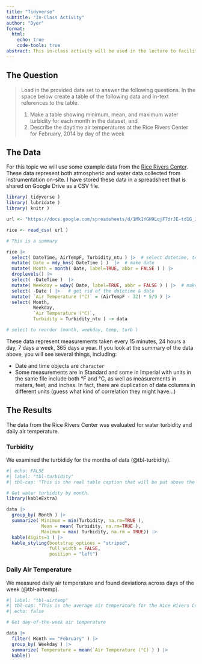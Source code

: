 ```yaml
---
title: "Tidyverse"
subtitle: "In-Class Activity"
author: "Dyer"
format: 
  html:
    echo: true 
    code-tools: true
abstract: This in-class activity will be used in the lecture to facilitate the use of several aspects relevant to applying the 'verbs' of data manipulation using the `tidyverse` library.
---
```



## The Question

> Load in the provided data set to answer the following questions.  In the space below create a table of the following data and in-text references to the table.   
>
>  1. Make a table showing minimum, mean, and maximum water turbidity for each month in the dataset, and     
>  2. Describe the daytime air temperatures at the Rice Rivers Center for February, 2014 by day of the week



## The Data

For this topic we will use some example data from the [Rice Rivers Center](https://ricerivers.vcu.edu).  These data represent both atmospheric and water data collected from instrumentation on-site.  I have stored these data in a spreadsheet that is shared on Google Drive as a CSV file.

```r
library( tidyverse )
library( lubridate )
library( knitr )

url <- "https://docs.google.com/spreadsheets/d/1Mk1YGH9LqjF7drJE-td1G_JkdADOU0eMlrP01WFBT8s/pub?gid=0&single=true&output=csv"

rice <- read_csv( url )

# This is a summary 
```


```r
rice |>
  select( DateTime, AirTempF, Turbidity_ntu ) |>  # select datetime, temp, turbidity 
  mutate( Date = mdy_hms( DateTime ) )  |>  # make date
  mutate( Month = month( Date, label=TRUE, abbr = FALSE ) ) |>
  droplevels() |>
  select( -DateTime )  |>
  mutate( Weekday = wday( Date, label=TRUE, abbr = FALSE ) ) |>  # make month &  weekday 
  select( -Date ) |>   # get rid of the datetime & date 
  mutate( `Air Temperature (°C)` = (AirTempF - 32) * 5/9 ) |> 
  select( Month, 
          Weekday, 
          `Air Temperature (°C)`, 
          Turbidity = Turbidity_ntu ) -> data 

# select to reorder (month, weekday, temp, turb )
```

These data represent measurements taken every 15 minutes, 24 hours a day, 7 days a week, 365 days a year.  If you look at the summary of the data above, you will see several things, including:

- Date and time objects are `character`
- Some measurements are in Standard and some in Imperial with units in the same file include both °F and °C, as well as measurements in meters, feet, and inches.  In fact, there are duplication of data columns in different units (guess what kind of correlation they might have...)

## The Results

The data from the Rice Rivers Center was evaluated for water turbidity and daily air temperature.

### Turbidity 


We examined the turbididy for the months of data (@tbl-turbidity).


```r
#| echo: FALSE 
#| label: "tbl-turbidity"
#| tbl-cap: "This is the real table caption that will be put above the actual table."

# Get water turbidity by month.
library(kableExtra)

data |>
  group_by( Month ) |>
  summarize( Minimum = min(Turbidity, na.rm=TRUE ),
             Mean = mean( Turbidity, na.rm=TRUE ), 
             Maximum = max( Turbidity, na.rm = TRUE)) |>
  kable(digits=1 ) |>
  kable_styling(bootstrap_options = "striped", 
                full_width = FALSE, 
                position = "left")

```



### Daily Air Temperature

We measured daily air temperature and found deviations across days of the week (@tbl-airtemp).


```r
#| label: "tbl-airtemp"
#| tbl-cap: "This is the average air temperature for the Rice Rivers Center in the first few months of 2014 by day of the week."
#| echo: false 

# Get day-of-the-week air temperature

data |>
  filter( Month == "February" ) |> 
  group_by( Weekday ) |> 
  summarize( Temperature = mean(`Air Temperature (°C)`) ) |>
  kable()






```


